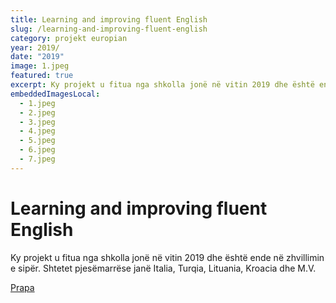 ```yaml
---
title: Learning and improving fluent English
slug: /learning-and-improving-fluent-english
category: projekt europian
year: 2019/
date: "2019"
image: 1.jpeg
featured: true
excerpt: Ky projekt u fitua nga shkolla jonë në vitin 2019 dhe është ende në zhvillimin e sipër ...
embeddedImagesLocal:
  - 1.jpeg
  - 2.jpeg
  - 3.jpeg
  - 4.jpeg
  - 5.jpeg
  - 6.jpeg
  - 7.jpeg
---
```


# Learning and improving fluent English

Ky projekt u fitua nga shkolla jonë në vitin 2019 dhe është ende në zhvillimin e sipër. Shtetet pjesëmarrëse janë Italia, Turqia, Lituania, Kroacia dhe M.V.

[Prapa](/projects)
